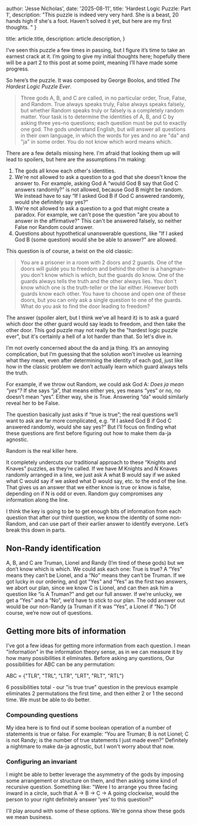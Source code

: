 
  author: 'Jesse Nicholas',
  date: '2025-08-11',
  title: 'Hardest Logic Puzzle: Part 1',
  description:
    "This puzzle is indeed very very hard. She is a beast, 20 hands high if she's a foot. Haven't solved it yet, but here are my first thoughts. "
}

  title: article.title,
  description: article.description,
}


I’ve seen this puzzle a few times in passing, but I figure it’s time to take an earnest crack at it. I’m going to give my initial thoughts here; hopefully there will be a part 2 to this post at some point, meaning I’ll have made some progress. 

So here’s the puzzle. It was composed by George Boolos, and titled *The Hardest Logic Puzzle Ever*.

> Three gods A, B, and C are called, in no particular order, True, False, and Random. True always speaks truly, False always speaks falsely, but whether Random speaks truly or falsely is a completely random matter. Your task is to determine the identities of A, B, and C by asking three yes–no questions; each question must be put to exactly one god. The gods understand English, but will answer all questions in their own language, in which the words for yes and no are "da" and "ja" in some order. You do not know which word means which.

There are a few details missing here. I'm afraid that looking them up will lead to spoilers, but here are the assumptions I'm making:

1. The gods all know each other's identities. 
2. We're not allowed to ask a question to a god that she doesn't know the answer to. For example, asking God A “would God B say that God C answers randomly?” is not allowed, because God B might be random. We instead have to say “If I asked God B if God C answered randomly, would she definitely say yes?” 
3. We're not allowed to ask a question to a god that might create a paradox. For example, we can't pose the question "are you about to answer in the affirmative?" This can't be answered falsely, so neither False nor Random could answer. 
4. Questions about hypothetical unanswerable questions, like "If I asked God B (some question) would she be able to answer?" are allowed.

This question is of course, a twist on the old classic: 

> You are a prisoner in a room with 2 doors and 2 guards. One of the doors will guide you to freedom and behind the other is a hangman–you don't know which is which, but the guards do know. One of the guards always tells the truth and the other always lies. You don't know which one is the truth-teller or the liar either. However both guards know each other. You have to choose and open one of these doors, but you can only ask a single question to one of the guards.
What do you ask to find the door leading to freedom?

The answer (spoiler alert, but I think we've all heard it) is to ask a guard which door the other guard would say leads to freedom, and then take the other door. This god puzzle may not really be the "hardest logic puzzle ever", but it's certainly a hell of a lot harder than that. So let's dive in.

I’m not overly concerned about the da and ja thing. It’s an annoying complication, but I’m guessing that the solution won’t involve us learning what they mean, even after determining the identity of each god, just like how in the classic problem we don’t actually learn which guard always tells the truth.

For example, if we throw out Random, we could ask God A: *Does ja mean “yes”?* If she says “ja”, that means either yes, yes means “yes” or no, no doesn’t mean “yes”. Either way, she is True. Answering “da” would similarly reveal her to be False.

The question basically just asks if “true is true”; the real questions we’ll want to ask are far more complicated, e.g. “If I asked God B if God C answered randomly, would she say yes?” But I’ll focus on finding what these questions are first before figuring out how to make them da-ja agnostic. 

Random is the real killer here. 

It completely undercuts our traditional approach to these “Knights and Knaves” puzzles, as they’re called. If we have *M* Knights and *N* Knaves randomly arranged in a line, we just ask A what B would say if we asked what C would say if we asked what D would say, etc. to the end of the line. That gives us an answer that we either know is true or know is false, depending on if N is odd or even. Random guy compromises any information along the line. 

I think the key is going to be to get enough bits of information from each question that after our third question, we know the identity of some non-Random, and can use part of their earlier answer to identify everyone. Let’s break this down in parts. 

## Non-Randy identification 

A, B, and C are Truman, Lionel and Randy (I’m tired of these gods) but we don’t know which is which. We could ask each one: True is true? A “Yes” means they can’t be Lionel, and a “No” means they can’t be Truman. If we got lucky in our ordering, and got “Yes” and “Yes” as the first two answers, we abort our plan, since we know C is Lionel, and can then ask him a question like “is A Truman?” and get our full answer. If we’re unlucky, we get a “Yes” and a “No”, we’d have to stick to our plan. The odd answer out would be our non-Randy (a Truman if it was “Yes”, a Lionel if “No.”) Of course, we’re now out of questions.

## Getting more bits of information 

I've got a few ideas for getting more information from each question. I mean "information" in the information theory sense, as in we can measure it by how many possibilities it eliminates. 
Before asking any questions, Our possibilities for ABC can be any permutation:

ABC = \{"TLR", "TRL", "LTR", "LRT", "RLT", "RTL"}

6 possibilities total - our "is true true" question in the previous example eliminates 2 permutations the first time, and then either 2 or 1 the second time. We must be able to do better.
### Compounding questions 

My idea here is to find out if some boolean operation of a number of statements is true or false. For example: “You are Truman; B is not Lionel; C is not Randy; is the number of true statements I just made even?” Definitely a nightmare to make da-ja agnostic, but I won't worry about that now. 

### Configuring an invariant 

I might be able to better leverage the asymmetry of the gods by imposing some arrangement or structure on them, and then asking some kind of recursive question. Something like: "Were I to arrange you three facing inward in a circle, such that A -> B -> C -> A going clockwise, would the person to your right definitely answer 'yes' to this question?"

I'll play around with some of these options. We're gonna show these gods we mean business.


